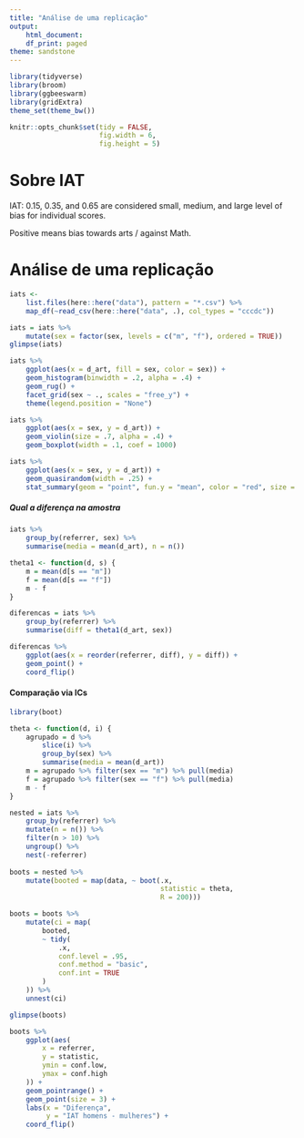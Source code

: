 ```yaml
---
title: "Análise de uma replicação"
output:
    html_document:
    df_print: paged
theme: sandstone
---
```


```r
library(tidyverse)
library(broom)
library(ggbeeswarm)
library(gridExtra)
theme_set(theme_bw())

knitr::opts_chunk$set(tidy = FALSE,
                      fig.width = 6,
                      fig.height = 5)

```

# Sobre IAT

IAT: 0.15, 0.35, and 0.65 are considered small, medium, and large level of bias for individual scores.

Positive means bias towards arts / against Math.

# Análise de uma replicação

```r
iats <-
    list.files(here::here("data"), pattern = "*.csv") %>% 
    map_df(~read_csv(here::here("data", .), col_types = "cccdc"))

iats = iats %>% 
    mutate(sex = factor(sex, levels = c("m", "f"), ordered = TRUE))
glimpse(iats)
```

```r
iats %>%
    ggplot(aes(x = d_art, fill = sex, color = sex)) +
    geom_histogram(binwidth = .2, alpha = .4) +
    geom_rug() +
    facet_grid(sex ~ ., scales = "free_y") + 
    theme(legend.position = "None")
```


```r
iats %>% 
    ggplot(aes(x = sex, y = d_art)) + 
    geom_violin(size = .7, alpha = .4) + 
    geom_boxplot(width = .1, coef = 1000)
```



```r
iats %>% 
    ggplot(aes(x = sex, y = d_art)) + 
    geom_quasirandom(width = .25) + 
    stat_summary(geom = "point", fun.y = "mean", color = "red", size = 5)
```

##### Qual a diferença na amostra

```r
iats %>% 
    group_by(referrer, sex) %>% 
    summarise(media = mean(d_art), n = n())
```


```r
theta1 <- function(d, s) {
    m = mean(d[s == "m"])
    f = mean(d[s == "f"])
    m - f
}

diferencas = iats %>% 
    group_by(referrer) %>% 
    summarise(diff = theta1(d_art, sex)) 
```

```r
diferencas %>% 
    ggplot(aes(x = reorder(referrer, diff), y = diff)) + 
    geom_point() + 
    coord_flip()
```



#### Comparação via ICs

```r
library(boot)

theta <- function(d, i) {
    agrupado = d %>% 
        slice(i) %>% 
        group_by(sex) %>% 
        summarise(media = mean(d_art))
    m = agrupado %>% filter(sex == "m") %>% pull(media)
    f = agrupado %>% filter(sex == "f") %>% pull(media)
    m - f
}

nested = iats %>% 
    group_by(referrer) %>% 
    mutate(n = n()) %>% 
    filter(n > 10) %>% 
    ungroup() %>% 
    nest(-referrer) 
    
boots = nested %>% 
    mutate(booted = map(data, ~ boot(.x, 
                                     statistic = theta, 
                                     R = 200)))

boots = boots %>%
    mutate(ci = map(
        booted,
        ~ tidy(
            .x,
            conf.level = .95,
            conf.method = "basic",
            conf.int = TRUE
        )
    )) %>%
    unnest(ci)

glimpse(boots)
```

```r
boots %>%
    ggplot(aes(
        x = referrer,
        y = statistic,
        ymin = conf.low,
        ymax = conf.high
    )) +
    geom_pointrange() +
    geom_point(size = 3) + 
    labs(x = "Diferença", 
         y = "IAT homens - mulheres") + 
    coord_flip()
```

